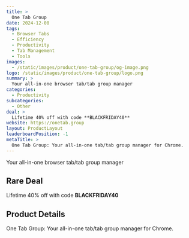 ```yaml
---
title: >
  One Tab Group
date: 2024-12-08
tags:
  - Browser Tabs
  - Efficiency
  - Productivity
  - Tab Management
  - Tools
images:
  - /static/images/product/one-tab-group/og-image.png
logo: /static/images/product/one-tab-group/logo.png
summary: >
  Your all-in-one browser tab/tab group manager
categories:
  - Productivity
subcategories:
  - Other
deal: >
  Lifetime 40% off with code **BLACKFRIDAY40**
website: https://onetab.group
layout: ProductLayout
leaderboardPosition: -1
metaTitle: >
  One Tab Group: Your all-in-one tab/tab group manager for Chrome.
---
```

Your all-in-one browser tab/tab group manager

## Rare Deal

Lifetime 40% off with code **BLACKFRIDAY40**

## Product Details

One Tab Group: Your all-in-one tab/tab group manager for Chrome.


